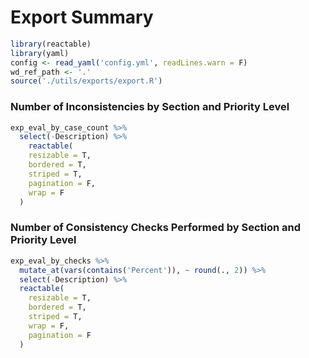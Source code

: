 # Export Summary {.unnumbered}

```r
library(reactable)
library(yaml)
config <- read_yaml('config.yml', readLines.warn = F)
wd_ref_path <- '.'
source('./utils/exports/export.R')
```

### Number of Inconsistencies by Section and Priority Level

```r
exp_eval_by_case_count %>% 
  select(-Description) %>% 
    reactable(
    resizable = T,
    bordered = T, 
    striped = T,
    pagination = F,
    wrap = F
  )
```

### Number of Consistency Checks Performed by Section and Priority Level

```r
exp_eval_by_checks %>% 
  mutate_at(vars(contains('Percent')), ~ round(., 2)) %>% 
  select(-Description) %>% 
  reactable(
    resizable = T,
    bordered = T, 
    striped = T,
    wrap = F,
    pagination = F
  )
```

